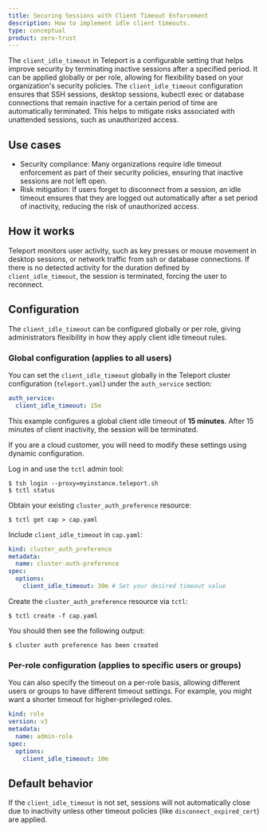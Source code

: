 ```yaml
---
title: Securing Sessions with Client Timeout Enforcement
description: How to implement idle client timeouts.
type: conceptual
product: zero-trust
---
```


The `client_idle_timeout` in Teleport is a configurable setting that helps improve security by terminating inactive sessions after a specified period. It can be applied globally or per role, 
allowing for flexibility based on your organization's security policies. The `client_idle_timeout` configuration ensures that SSH sessions, desktop sessions, kubectl exec or database 
connections that remain inactive for a certain period of time are automatically terminated. This helps to mitigate risks associated with unattended sessions, such as unauthorized access.

## Use cases

- Security compliance: Many organizations require idle timeout enforcement as part of their security policies, ensuring that inactive sessions are not left open.
- Risk mitigation: If users forget to disconnect from a session, an idle timeout ensures that they are logged out automatically after a set period of inactivity, reducing the risk of unauthorized access.

## How it works
Teleport monitors user activity, such as key presses or mouse movement in desktop sessions, or network traffic from ssh or database connections.
If there is no detected activity for the duration defined by `client_idle_timeout`, the session is terminated, forcing the user to reconnect.
   
## Configuration
The `client_idle_timeout` can be configured globally or per role, giving administrators flexibility in how they apply client idle timeout rules.

### Global configuration (applies to all users)

You can set the `client_idle_timeout` globally in the Teleport cluster configuration (`teleport.yaml`) under the `auth_service` section:

```yaml
auth_service:
  client_idle_timeout: 15m
```
This example configures a global client idle timeout of **15 minutes**. After 15 minutes of client inactivity, the session will be terminated.


If you are a cloud customer, you will need to modify these settings using dynamic configuration.

Log in and use the `tctl` admin tool:

```code
$ tsh login --proxy=myinstance.teleport.sh
$ tctl status
```

Obtain your existing `cluster_auth_preference` resource:

```code
$ tctl get cap > cap.yaml
```

Include `client_idle_timeout` in `cap.yaml`:

```yaml
kind: cluster_auth_preference
metadata:
  name: cluster-auth-preference
spec:
  options:
    client_idle_timeout: 30m # Set your desired timeout value
```

Create the `cluster_auth_preference` resource via `tctl`:

```code
$ tctl create -f cap.yaml
```

You should then see the following output:

```code
$ cluster auth preference has been created
```

### Per-role configuration (applies to specific users or groups)

You can also specify the timeout on a per-role basis, allowing different users or groups to have different timeout settings. For example, you might want a shorter timeout for higher-privileged roles.

```yaml
kind: role
version: v3
metadata:
  name: admin-role
spec:
  options:
    client_idle_timeout: 10m
```

## Default behavior
If the `client_idle_timeout` is not set, sessions will not automatically close due to inactivity unless other timeout policies (like `disconnect_expired_cert`) are applied.
